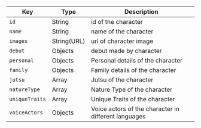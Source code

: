  Key | Type | Description 
 ---- | ---- | ----------- 
 `id` | String | id of the character 
 `name` | String | name of the character 
 `images` | String(URL) | url of character image
 `debut` | Objects  | debut made by character 
 `personal` | Objects  | Personal details of the character 
 `family` | Objects  | Family details of the character 
 `jutsu` | Array  | Jutsu of the character 
 `natureType` | Array  | Nature Type of the character 
 `uniqueTraits` | Array  | Unique Traits of the character 
 `voiceActors` | Objects  | Voice actors of the character in different languages
